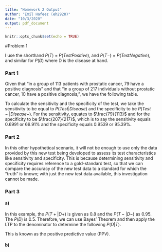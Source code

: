 ```yaml
---
title: "Homework 2 Output"
author: "Emil Hafeez (eh2928)"
date: "10/3/2020"
output: pdf_document
---
```


```r
knitr::opts_chunk$set(echo = TRUE)
```

#Problem 1

I use the shorthand $P(T)$ = $P(Test Positive)$, and $P(T-)$ = $P(Test Negative)$, and similar for $P(D)$ where D is the disease at hand.

### Part 1
Given that "in a group of 113 patients with prostatic cancer, 79 have a positive diagnosis" and that "in a group of 217 individuals without prostatic cancer, 10 have a positive diagnosis,", we have the following table. 
\begin{center}
\begin{tabular}{|l|l|l|}
\hline & With Prostatic Cancer & Without Prostatic Cancer \\
\hline Test Positive (T) & 79 & 10 \\
\hline Test Negative (T) & 34 & 207 \\
\hline Total & 113 & 217 \\
\hline
\end{tabular}
\end{center}

To calculate the sensitivity and the specificity of the test, we take the sensitivity to be equal to $P(Test | Disease)$ and the specificity to be $P(Test- | Disease -)$. For the sensitivity, equates to $\frac{79}{113}$ and for the specificity to be $\frac{207}{217}$, which is to say the sensitivity equals $0.6991$ or $69.91$% and the specificity equals $0.9539$ or $95.39$%. 

### Part 2
In this other hypothetical scenario, it will not be enough to use only the data provided by this new test being developed to assess its test characteristics like sensitivity and specificity. This is because determining sensitivity and specificity requires reference to a gold-standard test, so that we can compare the accuracy of the new test data to a standard for which the "truth" is known; with just the new test data available, this investigation cannot be made.

### Part 3
#### a) 
In this example, the $P(T+| D+)$ is given as $0.8$ and the $P(T-|D-)$ as $0.95$. The $P(D)$ is $0.5$. Therefore, we can use Bayes' Theorem and then apply the LTP to the denominator to determine the following $P(D|T)$.

\begin{center}
$P(T|D)$ = $\frac{P(T|D)*P(D)}{P(T)}$ = $\frac{P(T|D)*P(D)}{P(T)}$ = $\frac{P(T|D)*P(D)}{P(T|D)P(D)+(P(T|D-)P(D-)}$ = $\frac{(0.8)(0.5)}{(0.8)(0.5)+(0.95)(0.5)}$ = $0.45714$. 
\end{center}

This is known as the positive predictive value (PPV).

#### b)
